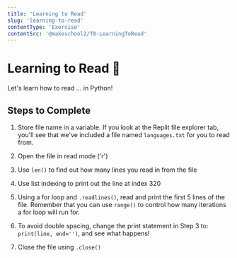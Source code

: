 ```yaml
---
title: 'Learning to Read'
slug: 'learning-to-read'
contentType: 'Exercise'
contentSrc: '@makeschool2/T8-LearningToRead'
---
```


# Learning to Read :book:

Let's learn how to read ... in Python!

## Steps to Complete

1. Store file name in a variable. If you look at the Replit file explorer tab, you'll see that we've included a file named `languages.txt` for you to read from.

2. Open the file in read mode ('r')

3. Use `len()` to find out how many lines you read in from the file

4. Use list indexing to print out the line at index 320

5. Using a for loop and `.readlines()`, read and print the first 5 lines of the file. Remember that you can use `range()` to control how many iterations a for loop will run for.

6. To avoid double spacing, change the print statement in Step 3 to: `print(line, end='')`, and see what happens!

7. Close the file using `.close()`